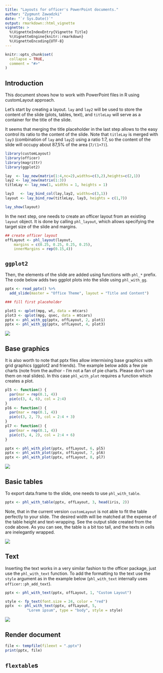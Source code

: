 ```yaml
---
title: "Layouts for officer's PowerPoint documents."
author: "Zygmunt Zawadzki"
date: "`r Sys.Date()`"
output: rmarkdown::html_vignette
vignette: >
  %\VignetteIndexEntry{Vignette Title}
  %\VignetteEngine{knitr::rmarkdown}
  %\VignetteEncoding{UTF-8}
---
```


```r
knitr::opts_chunk$set(
  collapse = TRUE,
  comment = "#>"
)
```

## Introduction

This document shows how to work with PowerPoint files in R using customLayout approach.

Let's start by creating a layout. `lay` and `lay2` will be used to store the content of the slide (plots, tables, text), and `titleLay` will serve as a container for the title of the slide. 

It seems that merging the title placeholder in the last step allows to the easy control its ratio to the content of the slide. Note that `titleLay` is merged with `lay3` (combination of `lay` and `lay2`) using a ratio 1:7, so the content of the slide will occupy about 87,5% of the area (`7/(1+7)`). 

```r
library(customLayout)
library(officer)
library(magrittr)
library(ggplot2)

lay  <- lay_new(matrix(1:4,nc=2),widths=c(3,2),heights=c(2,1))
lay2 <- lay_new(matrix(1:3))
titleLay <- lay_new(1, widths = 1, heights = 1)

lay3   <- lay_bind_col(lay,lay2, widths=c(3,1))
layout <- lay_bind_row(titleLay, lay3, heights = c(1,7))

lay_show(layout)
```

In the next step, one needs to create an officer layout from an existing `layout` object. It is done by calling `phl_layout`, which allows specifying the target size of the slide and margins.

```r
## create officer layout
offLayout <- phl_layout(layout,
    margins = c(0.25, 0.25, 0.25, 0.25),
    innerMargins = rep(0.15,4))
```

## `ggplot2`

Then, the elements of the slide are added using functions with `phl_*` prefix. The code below adds two ggplot plots into the slide using `phl_with_gg`.

```r
pptx <- read_pptx() %>%
  add_slide(master = "Office Theme", layout = "Title and Content")

### fill first placeholder

plot1 <- qplot(mpg, wt, data = mtcars)
plot3 <- qplot(mpg, qsec, data = mtcars)
pptx <- phl_with_gg(pptx, offLayout, 2, plot1)
pptx <- phl_with_gg(pptx, offLayout, 4, plot3)
```

![](power-point/officer-gg.png)

## Base graphics

It is also worth to note that pptx files allow intermixing base graphics with grid graphics (ggplot2 and friends). The example below adds a few pie charts (note from the author - I'm not a fan of pie charts. Please don't use them on real slides). In this case `phl_with_plot` requires a function which creates a plot.

```r
pl5 <- function() {
  par(mar = rep(0.1, 4))
  pie(c(3, 4, 6), col = 2:4)
}
pl6 <- function() {
  par(mar = rep(0.1, 4))
  pie(c(3, 2, 7), col = 2:4 + 3)
}
pl7 <- function() {
  par(mar = rep(0.1, 4))
  pie(c(5, 4, 2), col = 2:4 + 6)
}

pptx <- phl_with_plot(pptx, offLayout, 6, pl5)
pptx <- phl_with_plot(pptx, offLayout, 7, pl6)
pptx <- phl_with_plot(pptx, offLayout, 8, pl7)
```

![](power-point/officer-plots.png)

## Basic tables

To export data.frame to the slide, one needs to use `phl_with_table`. 

```r
pptx <- phl_with_table(pptx, offLayout, 3, head(iris, 2))
```

Note, that in the current version `customLayout` is not able to fit the table perfectly to your slide. The desired width will be matched at the expense of the table height and text-wrapping. See the output slide created from the code above. As you can see, the table is a bit too tall, and the texts in cells are inelegantly wrapped.

![](power-point/officer-table.png)

## Text

Inserting the text works in a very similar fashion to the officer package, just use the `phl_with_text` function. To add the formatting to the text use the `style` argument as in the example below (`phl_with_text` internally uses `officer::ph_add_text`).

```r
pptx <- phl_with_text(pptx, offLayout, 1, "Custom Layout")

style <- fp_text(font.size = 24, color = "red")
pptx  <- phl_with_text(pptx, offLayout, 5, 
          "Lorem ipsum", type = "body", style = style)
```

![](power-point/officer-text.png)

## Render document

```r
file <- tempfile(fileext = ".pptx")
print(pptx, file)
```

## `flextable`s
